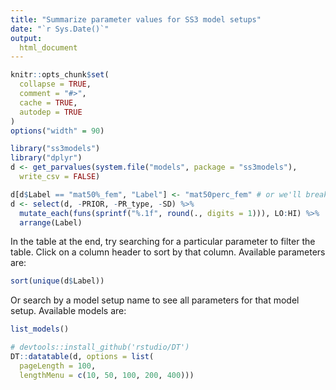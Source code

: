 ```yaml
---
title: "Summarize parameter values for SS3 model setups"
date: "`r Sys.Date()`"
output:
  html_document
---
```


```r
knitr::opts_chunk$set(
  collapse = TRUE,
  comment = "#>",
  cache = TRUE,
  autodep = TRUE
)
options("width" = 90)
```

```r
library("ss3models")
library("dplyr")
d <- get_parvalues(system.file("models", package = "ss3models"),
  write_csv = FALSE)
```

```r
d[d$Label == "mat50%_fem", "Label"] <- "mat50perc_fem" # or we'll break knitr
d <- select(d, -PRIOR, -PR_type, -SD) %>%
  mutate_each(funs(sprintf("%.1f", round(., digits = 1))), LO:HI) %>%
  arrange(Label)
```

In the table at the end, try searching for a particular parameter to filter the table. Click on a column header to sort by that column. Available parameters are:

```r
sort(unique(d$Label))
```

Or search by a model setup name to see all parameters for that model setup. Available models are:

```r
list_models()
```

```r
# devtools::install_github('rstudio/DT')
DT::datatable(d, options = list(
  pageLength = 100,
  lengthMenu = c(10, 50, 100, 200, 400)))
```
